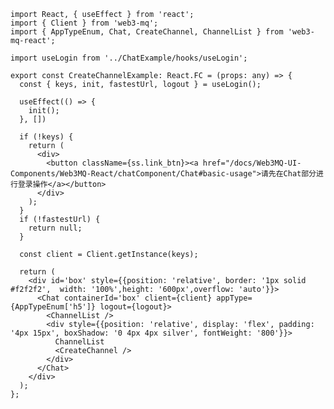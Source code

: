```tsx 
import React, { useEffect } from 'react';
import { Client } from 'web3-mq';
import { AppTypeEnum, Chat, CreateChannel, ChannelList } from 'web3-mq-react';

import useLogin from '../ChatExample/hooks/useLogin';

export const CreateChannelExample: React.FC = (props: any) => {
  const { keys, init, fastestUrl, logout } = useLogin();
  
  useEffect(() => {
    init();
  }, [])

  if (!keys) {
    return (
      <div>
        <button className={ss.link_btn}><a href="/docs/Web3MQ-UI-Components/Web3MQ-React/chatComponent/Chat#basic-usage">请先在Chat部分进行登录操作</a></button>
      </div>
    );
  }
  if (!fastestUrl) {
    return null;
  }

  const client = Client.getInstance(keys);

  return (
    <div id='box' style={{position: 'relative', border: '1px solid #f2f2f2',  width: '100%',height: '600px',overflow: 'auto'}}>
      <Chat containerId='box' client={client} appType={AppTypeEnum['h5']} logout={logout}>
        <ChannelList />
        <div style={{position: 'relative', display: 'flex', padding: '4px 15px', boxShadow: '0 4px 4px silver', fontWeight: '800'}}>
          ChannelList
          <CreateChannel />
        </div> 
      </Chat>
    </div>
  );
};
```